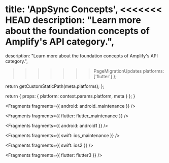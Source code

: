 
  title: 'AppSync Concepts',
<<<<<<< HEAD
  description: "Learn more about the foundation concepts of Amplify's API category.",
=======
  description:
    "Learn more about the foundation concepts of Amplify's API category.",
>>>>>>> PageMigrationUpdates
  platforms: ['flutter']
};

  return getCustomStaticPath(meta.platforms);
};

  return {
    props: {
      platform: context.params.platform,
      meta
    }
  };
}


<Fragments fragments={{ android: android_maintenance }} />


<Fragments fragments={{ flutter: flutter_maintenance }} />


<Fragments fragments={{ android: android1 }} />


<Fragments fragments={{ swift: ios_maintenance }} />


<Fragments fragments={{ swift: ios2 }} />


<Fragments fragments={{ flutter: flutter3 }} />
